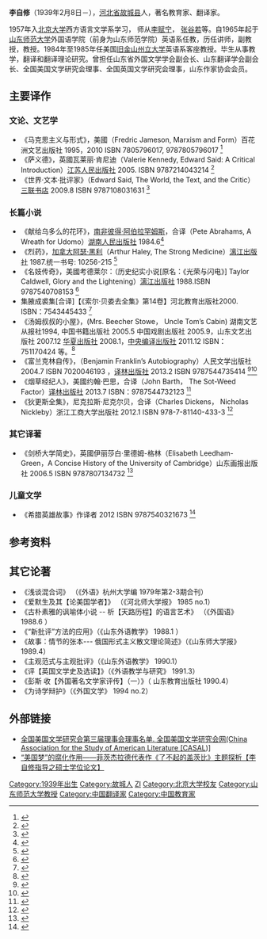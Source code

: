 '''李自修'''（1939年2月8日－），[[河北省|河北省]][[故城县|故城县]]人，著名教育家、翻译家。

1957年入[[北京大学|北京大学]]西方语言文学系学习， 师从[[李赋宁|李赋宁]]， [[张谷若|张谷若]]等。自1965年起于[[山东师范大学|山东师范大学]]外国语学院（前身为山东师范学院）英语系任教，历任讲师，副教授，教授。1984年至1985年任美国[[旧金山州立大学|旧金山州立大学]]英语系客座教授。毕生从事教学，翻译和翻译理论研究。曾担任山东省外国文学学会副会长、山东翻译学会副会长、全国美国文学研究会理事、全国英国文学研究会理事，山东作家协会会员。

==主要译作==
===文论、文艺学===
* 《马克思主义与形式》，美國（Fredric Jameson, Marxism and Form）百花洲文艺出版社 1995，2010 ISBN 7805796017, 9787805796017 <ref name="multiple1">{{cite web |url=http://baike.baidu.com/view/7226691.htm|title=语言的牢笼：马克思主义与形式【百度百科词条——作者(译者)简介】．百度百科。|accessdate=2012-01-02|work=|publisher=|language=zh-hans}}</ref>
* 《萨义德》，英國瓦莱丽·肯尼迪（Valerie Kennedy, Edward Said: A Critical Introduction）[[江苏人民出版社|江苏人民出版社]] 2005. ISBN 9787214043214 <ref name="multiple2">{{cite web|url=http://book.douban.com/subject/1933899/|title=《萨义德》，英國瓦莱丽·肯尼迪|accessdate=2013-08-18|work=|publisher=豆瓣读书.|language=zh-hans|archive-date=2016-03-07|archive-url=https://web.archive.org/web/20160307112654/https://book.douban.com/subject/1933899/|dead-url=no}}</ref>
* 《世界·文本·批评家》（Edward Said, The World, the Text, and the Critic）[[三联书店|三联书店]] 2009.8 ISBN 9787108031631 <ref name="multiple3">{{cite web|url=http://f.dangdang.com/social/20665449/|title=世界·文本·批评家 作者:(美)萨义德 著,李自修 译|accessdate=2010-10-17|work=|publisher=当当网|language=zh-hans|deadurl=yes|archiveurl=https://web.archive.org/web/20131102051400/http://f.dangdang.com/social/20665449/|archivedate=2013-11-02}}</ref>

===长篇小说===
* 《献给乌多么的花环》，[[南非|南非]][[彼得·阿伯拉罕姆斯|彼得·阿伯拉罕姆斯]]，合译（Pete Abrahams, A Wreath for Udomo）[[湖南人民出版社|湖南人民出版社]] 1984.6<ref name="multiple4">{{cite web|title=献给乌多么的花环．作者：亚伯拉罕；译者：李永才、紫岫【即李自修】．1984-6|publisher=长沙：湖南人民出版社|language=zh-hans}}</ref>
* 《烈药》，[[加拿大|加拿大]][[阿瑟·黑利|阿瑟·黑利]]（Arthur Haley, The Strong Medicine）[[漓江出版社|漓江出版社]] 1987.统一书号: 10256-215 <ref name="multiple5">{{cite web|url=http://book.douban.com/subject/2039679/|title=烈药|accessdate=2013-08-04|work=|publisher=豆瓣读书|language=zh-hans|archive-date=2016-03-07|archive-url=https://web.archive.org/web/20160307202817/https://book.douban.com/subject/2039679/|dead-url=no}}</ref>
* 《名妓传奇》，美國考德莱尔：（历史纪实小说[原名：《光荣与闪电》] Taylor Caldwell, Glory and the Lightening）[[漓江出版社|漓江出版社]] 1988.ISBN 9787540708153 <ref name="multiple6">{{cite web|url=http://book.douban.com/subject/2342307//|title=名妓传奇|accessdate=2008-10-18|work=|publisher=豆瓣读书|language=zh-hans|archive-date=2016-03-06|archive-url=https://web.archive.org/web/20160306230811/https://book.douban.com/subject/2342307//|dead-url=no}}</ref>
* 集腋成裘集[合译]【《索尔·贝娄去全集》第14卷】河北教育出版社2000. ISBN：7543445433 <ref name="multiple7">{{cite web|url=http://ishare.iask.sina.com.cn/download/explain.php?fileid=22023899|title=索尔·贝娄全集【14】第14卷 集腋成裘集.|accessdate=2011-12-12|work=|publisher=新浪爱问共享资料|language=zh-hans|archive-date=2014-02-02|archive-url=https://web.archive.org/web/20140202195123/http://ishare.iask.sina.com.cn/download/explain.php?fileid=22023899|dead-url=no}}</ref>
* 《汤姆叔叔的小屋》，(Mrs. Beecher Stowe， Uncle Tom’s Cabin) 湖南文艺从报社1994, 中国书籍出版社 2005.5 中国戏剧出版社 2005.9，山东文艺出版社 2007.12 [[华夏出版社|华夏出版社]] 2008.1，[[中央编译出版社|中央编译出版社]] 2011.12 ISBN：751170424 等。<ref name="multiple8">{{cite web|url=http://www.langlang.cc/2978273.htm|title=李自修【译者】．汤姆叔叔的小屋．北京：中央编译出版社，2011.12见“译者简介”其中之李自修生平学术介绍。|accessdate=2011-12|work=|publisher=琅琅比价网|language=zh-hans|archive-date=2016-03-04|archive-url=https://web.archive.org/web/20160304233248/http://www.langlang.cc/2978273.htm|dead-url=yes}}</ref>
* 《富兰克林自传》，（Benjamin Franklin’s Autobiography）人民文学出版社 2004.7 ISBN 7020046193 ，[[译林出版社|译林出版社]] 2013.2 ISBN 9787544735414 <ref name="multiple9">{{cite web|url=http://product.dangdang.com/23185544.html|title=本杰明·富兰克林自传|accessdate=2011-01-01|work=|publisher=蔚蓝网|language=zh-hans|archive-date=2017-06-27|archive-url=https://web.archive.org/web/20170627154616/http://product.dangdang.com/23185544.html|dead-url=no}}</ref><ref name="multiple10.1">{{cite web |title=富兰克林；译者L李自修．富兰克林自传 2013.2|work=|publisher=南京：译林出版社|language=zh-hans}}</ref>
* 《烟草经纪人》，美國约翰·巴思，合译（John Barth， The Sot-Weed Factor）[[译林出版社|译林出版社]]	2013.7 ISBN：9787544732123 <ref name="multiple11">{{cite web|url=http://book.kongfz.com/3710/207491227/|title=大师坊：烟草经纪人(上下)（约翰·巴思：二十世纪最伟大的讽喻．|accessdate=2013-08-18|work=|publisher=孔夫子旧书网|language=zh-hans}}{{Dead link|date=2018年7月 |bot=InternetArchiveBot |fix-attempted=no }}</ref>
* 《狄更斯全集》，尼克拉斯·尼克尔贝，合译（Charles Dickens， Nicholas Nickleby）浙江工商大学出版社 2012.1 ISBN 978-7-81140-433-3 <ref name="multiple12">{{cite web|url=http://my2.hzlib.net/opac3/book/2003155580?globalSearchWay/|title=尼克拉斯·尼克尔贝．狄更斯；译者：李自修、赵兴国、刘红岩． 2102.1|work=套封、扉页、版权页，并见718页“译后记.”|publisher=杭州：浙江工商大学出版社|language=zh-hans|accessdate=2020-10-13|archive-date=2016-03-04|archive-url=https://web.archive.org/web/20160304211328/http://my2.hzlib.net/opac3/book/2003155580?globalSearchWay%2F|dead-url=yes}}</ref>

===其它译著===
* 《剑桥大学简史》，英國伊丽莎白·里德姆-格林（Elisabeth Leedham-Green，A Concise History of the University of Cambridge）山东画报出版社 2006.5 ISBN 9787807134732 <ref name="multiple13">{{cite web|url=http://book.douban.com/subject/2124152/|title=剑桥大学简史——见封面、扉页等|work=套封、扉页、版权页，并见718页“译后记.”|accessdate=2007-05-01|publisher=豆瓣读书网|language=zh-hans|archive-date=2016-03-07|archive-url=https://web.archive.org/web/20160307132153/https://book.douban.com/subject/2124152/|dead-url=no}}</ref>

===儿童文学===
* 《希腊英雄故事》作译者 2012 ISBN 9787540321673 <ref name="multiple14">{{cite web|url=http://product.china-pub.com/3646549|title=希腊神话故事-世界经典文学名著-全译本 ——作译者|accessdate=2012-04-26|work=作译者|publisher=互动出版网|language=zh-hans|archive-url=https://web.archive.org/web/20131102101351/http://product.china-pub.com/3646549|archive-date=2013-11-02|dead-url=yes}}</ref>
== 参考资料 ==
{{reflist}}

==其它论著==
* 《浅谈混合词》 （《外语》杭州大学编 1979年第2-3期合刊）
* 《爱默生及其【论美国学者】》 （《河北师大学报》 1985 no.1）
* 《古朴素雅的讽喻体小说 -- 析【天路历程】的语言艺术》 （《外国语》 1988.6 ）
* 《“新批评”方法的应用》（《山东外语教学》 1988.1 ）
* 《故事：情节的张本--- 俄国形式主义散文理论简述》（《山东师大学报》 1989.4）
* 《主观范式与主观批评》（《山东外语教学》 1990.1）
* 《评【英国文学史及选读】》（《外语教学与研究》 1991.3）
* 《彭斯 收【外国著名文学家评传】（一）》（ 山东教育出版社 1990.4）
* 《为诗学辩护》（《外国文学》 1994 no.2）

==外部链接==
<references />
*[https://web.archive.org/web/20140203060747/http://www.casal.org.cn/newsletters.asp?txt_id=215 全国美国文学研究会第三届理事会理事名单. 全国美国文学研究会网(China Association for the Study of American Literature [CASAL])]
*[http://d.wanfangdata.com.cn/Thesis_W002629.aspx “美国梦”的腐化作用——菲茨杰拉德代表作《了不起的盖茨比》主题探析【李自修指导之硕士学位论文】]

{{DEFAULTSORT:L}}
[[Category:1939年出生|Category:1939年出生]]
[[Category:故城人|Category:故城人]]
[[Category:李姓|ZI]]
[[Category:北京大学校友|Category:北京大学校友]]
[[Category:山东师范大学教授|Category:山东师范大学教授]]
[[Category:中国翻译家|Category:中国翻译家]]
[[Category:中国教育家|Category:中国教育家]]